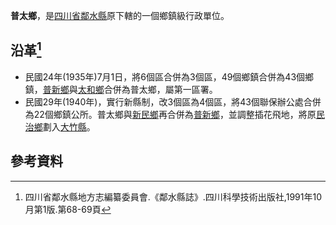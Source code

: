 '''普太鄉'''，是[[四川省|四川省]][[鄰水縣|鄰水縣]]原下轄的一個鄉鎮級行政單位。

== 沿革<ref>四川省鄰水縣地方志編纂委員會.《鄰水縣誌》.四川科學技術出版社,1991年10月第1版.第68-69頁</ref>==
* 民國24年(1935年)7月1日，將6個區合併為3個區，49個鄉鎮合併為43個鄉鎮，[[普新鄉|普新鄉]]與[[太和鄉_(鄰水縣)|太和鄉]]合併為普太鄉，屬第一區署。
* 民國29年(1940年)，實行新縣制，改3個區為4個區，將43個聯保辦公處合併為22個鄉鎮公所。普太鄉與[[新民鄉_(鄰水縣)|新民鄉]]再合併為[[普新鄉|普新鄉]]，並調整插花飛地，將原[[民治鄉|民治鄉]]劃入[[大竹縣|大竹縣]]。

== 參考資料 ==
{{reflist}}
{{行政區劃小作品}}
{{鄰水縣行政區劃（民國24年7月1日至民國29年4月）}}
{{鄰水縣行政區劃}}